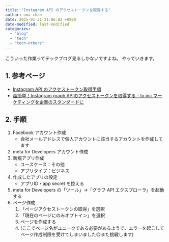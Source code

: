 ```yaml
---
title: "Instagram API のアクセストークンを取得する"
author: uma-chan
date: 2025-01-31 21:06:02 +0900
date-modified: last-modified
categories:
  - "blog"
  - "tech"
  - "tech-others"
---
```


こういった作業ってテックブログ見るしかないですよね。
やっていきます。

## 1. 参考ページ

- [Instagram API のアクセストークン取得手順](https://zenn.dev/kimuracoki/articles/9f086639604d57)
- [超簡単！Instagram graph APIのアクセストークンを取得する - to inc マーケティングを企業のスタンダードに](https://to-inc.co.jp/socialbook/?p=2189)

## 2. 手順

1. Facebook アカウント作成
    - 会社メールアドレスで個人アカウントに該当するアカウントを作成してます
1. meta for Developers アカウント作成
1. 新規アプリ作成
    - ユースケース：その他
    - アプリタイプ：ビジネス
1. 作成したアプリの設定
    - アプリID・app secret を控える
1. meta for Developers の「ツール」→「グラフ API エクスプローラ」を起動する
1. ページ作成
    1. 「ページアクセストークンの取得」を選択
    1. 「現在のページにのみオプトイン」を選択
    1. ページを作成する
    1. (ここでページ名がユニークである必要があるようで、エラーを起こしてページ作成制限を受けてしまいました😢また挑戦します)
